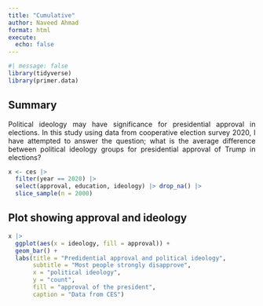 ```yaml
---
title: "Cumulative"
author: Naveed Ahmad
format: html
execute: 
  echo: false
---
```


```r
#| message: false
library(tidyverse)
library(primer.data)
```

## Summary
<div style="text-align: justify">Political ideology may have significance for presidential approval in elections. In this study using data from cooperative election survey 2020, I have attempted to answer the question; what is the average difference between political ideology groups for presidential approval of Trump in elections?</div>

```r
x <- ces |> 
  filter(year == 2020) |> 
  select(approval, education, ideology) |> drop_na() |>
  slice_sample(n = 2000)
```

## Plot showing approval and ideology

```r
x |>
  ggplot(aes(x = ideology, fill = approval)) +
  geom_bar() +
  labs(title = "Predidential approval and political ideology",
       subtitle = "Most people strongly disapprove",
       x = "political ideology",
       y = "count",
       fill = "approval of the president",
       caption = "Data from CES")
```
